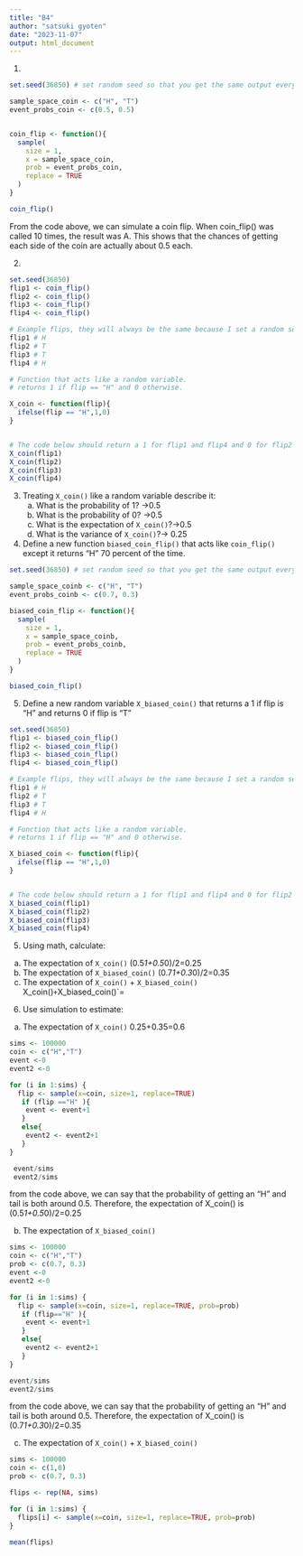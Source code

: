 ```yaml
---
title: "B4"
author: "satsuki gyoten"
date: "2023-11-07"
output: html_document
---
```

1.
```r
set.seed(36850) # set random seed so that you get the same output everytime even though it's "random"

sample_space_coin <- c("H", "T")
event_probs_coin <- c(0.5, 0.5)


coin_flip <- function(){
  sample(
    size = 1,
    x = sample_space_coin,
    prob = event_probs_coin,
    replace = TRUE
  )
}

coin_flip()

```
From the code above, we can simulate a coin flip. 
When coin_flip() was called 10 times, the result was A. This shows that the chances of getting each side of the coin are actually about 0.5 each.

2.
```r
set.seed(36850)
flip1 <- coin_flip()
flip2 <- coin_flip()
flip3 <- coin_flip()
flip4 <- coin_flip()

# Example flips, they will always be the same because I set a random seed.
flip1 # H
flip2 # T
flip3 # T
flip4 # H

# Function that acts like a random variable.
# returns 1 if flip == "H" and 0 otherwise.

X_coin <- function(flip){
  ifelse(flip == "H",1,0)
}


# The code below should return a 1 for flip1 and flip4 and 0 for flip2 and flip3
X_coin(flip1)
X_coin(flip2)
X_coin(flip3)
X_coin(flip4)
```
3.
Treating `X_coin()` like a random variable describe it:
  a. What is the probability of 1? ->0.5
  b. What is the probability of 0? ->0.5
  c. What is the expectation of `X_coin()`?->0.5
  d. What is the variance of `X_coin()`?-> 0.25


4. Define a new function `biased_coin_flip()` that acts like `coin_flip()` except it returns "H" 70 percent of the time.
```r
set.seed(36850) # set random seed so that you get the same output everytime even though it's "random"

sample_space_coinb <- c("H", "T")
event_probs_coinb <- c(0.7, 0.3)

biased_coin_flip <- function(){
  sample(
    size = 1,
    x = sample_space_coinb,
    prob = event_probs_coinb,
    replace = TRUE
  )
}

biased_coin_flip()

```

5. Define a new random variable `X_biased_coin()` that returns a 1 if flip is "H" and returns 0 if flip is "T"
```r
set.seed(36850)
flip1 <- biased_coin_flip()
flip2 <- biased_coin_flip()
flip3 <- biased_coin_flip()
flip4 <- biased_coin_flip()

# Example flips, they will always be the same because I set a random seed.
flip1 # H
flip2 # T
flip3 # T
flip4 # H

# Function that acts like a random variable.
# returns 1 if flip == "H" and 0 otherwise.

X_biased_coin <- function(flip){
  ifelse(flip == "H",1,0)
}


# The code below should return a 1 for flip1 and flip4 and 0 for flip2 and flip3
X_biased_coin(flip1)
X_biased_coin(flip2)
X_biased_coin(flip3)
X_biased_coin(flip4)
```
5. Using math, calculate:
  a. The expectation of `X_coin()`
     (0.5*1+0.5*0)/2=0.25
  b. The expectation of `X_biased_coin()`
     (0.7*1+0.3*0)/2=0.35
  c. The expectation of `X_coin()` + `X_biased_coin()`
   X_coin()` + `X_biased_coin()`=
   
6. Use simulation to estimate:
  a. The expectation of `X_coin()`
  0.25+0.35=0.6
```r
sims <- 100000
coin <- c("H","T")
event <-0
event2 <-0

for (i in 1:sims) {
  flip <- sample(x=coin, size=1, replace=TRUE)
   if (flip =="H" ){
    event <- event+1
   }
   else{
    event2 <- event2+1
   }
}

 event/sims
 event2/sims
```
from the code above, we can say that the probability of getting an "H" and tail is both around 0.5.
Therefore, the expectation of X_coin() is
 (0.5*1+0.5*0)/2=0.25
 
 
  
  b. The expectation of `X_biased_coin()`
```r
sims <- 100000
coin <- c("H","T")
prob <- c(0.7, 0.3)  
event <-0
event2 <-0

for (i in 1:sims) {
  flip <- sample(x=coin, size=1, replace=TRUE, prob=prob)
   if (flip=="H" ){
    event <- event+1
   }
   else{
    event2 <- event2+1
   }
}

event/sims
event2/sims
```
from the code above, we can say that the probability of getting an "H" and tail is both around 0.5.
Therefore, the expectation of X_coin() is
(0.7*1+0.3*0)/2=0.35
 
  c. The expectation of `X_coin()` + `X_biased_coin()`
```r
sims <- 100000
coin <- c(1,0)
prob <- c(0.7, 0.3)  

flips <- rep(NA, sims)

for (i in 1:sims) {
  flips[i] <- sample(x=coin, size=1, replace=TRUE, prob=prob)
}

mean(flips)

```
  
  
